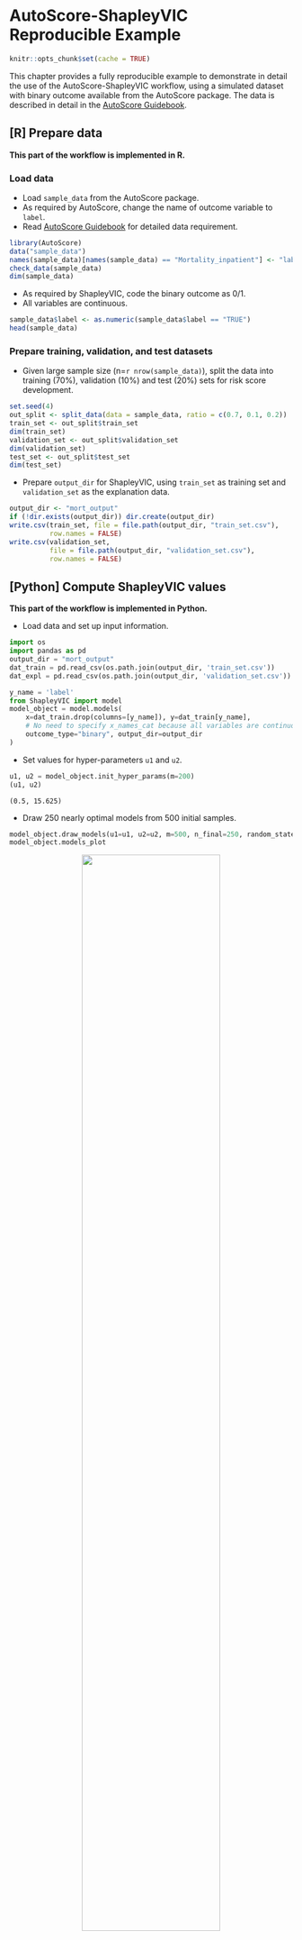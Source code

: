 # AutoScore-ShapleyVIC Reproducible Example

```r
knitr::opts_chunk$set(cache = TRUE)
```

This chapter provides a fully reproducible example to demonstrate in detail the 
use of the AutoScore-ShapleyVIC workflow, using a simulated dataset with binary outcome available from the AutoScore package. The data is described in detail in 
the [AutoScore Guidebook](https://nliulab.github.io/AutoScore/02-desc_analysis.html).

## [R] Prepare data

**This part of the workflow is implemented in R.**

### Load data

- Load `sample_data` from the AutoScore package.
- As required by AutoScore, change the name of outcome variable to `label`.
- Read 
[AutoScore Guidebook](https://nliulab.github.io/AutoScore/03-data_processing.html) 
for detailed data requirement.

```r
library(AutoScore)
data("sample_data")
names(sample_data)[names(sample_data) == "Mortality_inpatient"] <- "label"
check_data(sample_data)
dim(sample_data)
```

- As required by ShapleyVIC, code the binary outcome as 0/1.
- All variables are continuous.

```r
sample_data$label <- as.numeric(sample_data$label == "TRUE")
head(sample_data)
```

### Prepare training, validation, and test datasets

- Given large sample size (n=`r nrow(sample_data)`), split the data into 
training (70%), validation (10%) and test (20%) sets for risk score development.

```r
set.seed(4)
out_split <- split_data(data = sample_data, ratio = c(0.7, 0.1, 0.2))
train_set <- out_split$train_set
dim(train_set)
validation_set <- out_split$validation_set
dim(validation_set)
test_set <- out_split$test_set
dim(test_set)
```

- Prepare `output_dir` for ShapleyVIC, using `train_set` as training set and 
`validation_set` as the explanation data. 

```r
output_dir <- "mort_output"
if (!dir.exists(output_dir)) dir.create(output_dir)
write.csv(train_set, file = file.path(output_dir, "train_set.csv"), 
          row.names = FALSE)
write.csv(validation_set, 
          file = file.path(output_dir, "validation_set.csv"), 
          row.names = FALSE)
```

## [Python] Compute ShapleyVIC values

**This part of the workflow is implemented in Python.**

- Load data and set up input information.

```python
import os
import pandas as pd
output_dir = "mort_output"
dat_train = pd.read_csv(os.path.join(output_dir, 'train_set.csv'))
dat_expl = pd.read_csv(os.path.join(output_dir, 'validation_set.csv'))

y_name = 'label'
from ShapleyVIC import model
model_object = model.models(
    x=dat_train.drop(columns=[y_name]), y=dat_train[y_name], 
    # No need to specify x_names_cat because all variables are continuous
    outcome_type="binary", output_dir=output_dir
)
```

- Set values for hyper-parameters `u1` and `u2`.

```python
u1, u2 = model_object.init_hyper_params(m=200)
(u1, u2)
```

```
(0.5, 15.625)
```

- Draw 250 nearly optimal models from 500 initial samples.

```python
model_object.draw_models(u1=u1, u2=u2, m=500, n_final=250, random_state=1234)
model_object.models_plot
```

::: {.figure style="text-align: center"}
<img src="mort_output/output.png" width="70%"/>
:::

::: {.figure style="text-align: center"}
<img src="mort_output/output2.png" width="70%"/>
:::

- Compute ShapleyVIC values.

```python
from ShapleyVIC import compute
m_svic = compute.compute_shapley_vic(
    model_obj=model_object, 
    x_expl=dat_expl.drop(columns=[y_name]), y_expl=dat_expl[y_name], 
    n_cores=25, # running on a PC with 40 logical processors
    threshold=0.05
)
```

::: callout-note
- *For users' reference, the command above took approximately 17 hours on a PC (Windows 10 Education; Intel(R) Xeon(R) Silver 4210 CPU @ 2.20GHz 2.19GHz (2 processors); 128GB RAM).*
:::

## [R] Develop risk score 

**This part of the workflow is implemented in R.**

### Rank variables using ShapleyVIC

- Compile ShapleyVIC output.

```r
library(ShapleyVIC)
model_object <- compile_shapley_vic(
  output_dir = output_dir, outcome_type = "binary"
)
```

- Visualize ShapleyVIC values for overall variable importance.

```r
model_plots <- plot(model_object)
```

- Derive ShapleyVIC-based ensemble variable ranking.

```r
ranking <- rank_variables(model_object, summarise = TRUE, as_vector = TRUE)
ranking
```

### Develop risk score using AutoScore workflow

- Based on the ensemble variable ranking, apply [AutoScore STEP(ii)](https://nliulab.github.io/AutoScore/04-autoscore.html#stepii-select-variables-with-parsimony-plot) to select the best model with parsimony plot.

```r
AUC <- AutoScore_parsimony(
  train_set = train_set, validation_set = validation_set, 
  rank = ranking, max_score = 100, n_min = 1, n_max = length(ranking)
)
```

- This parsimony is somewhat smoother than [that from random forest-based variable ranking used in AutoScore](https://nliulab.github.io/AutoScore/04-autoscore.html#stepii-select-variables-with-parsimony-plot).
- A feasible choice is to select the top 6 variables, as adding additional 
variables does not substantially improve model performance.
- Apply [AutoScore STEP(iii)](https://nliulab.github.io/AutoScore/04-autoscore.html#model) to build initial scores from the top 6 variables.

```r
cut_vec <- AutoScore_weighting(
  train_set = train_set, validation_set = validation_set, 
  final_variables = names(ranking)[1:6], max_score = 100
)
```

- Users can apply [additional AutoScore STEPs](https://nliulab.github.io/AutoScore/04-autoscore.html#stepiv-fine-tune-initial-score-from-stepiii) for subsequent model fine-tuning and evaluation.
